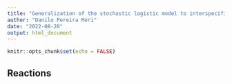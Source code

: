 ```yaml
---
title: "Generalization of the stochastic logistic model to interspecific competition"
author: "Danilo Pereira Mori"
date: "2022-08-20"
output: html_document
---
```


```r
knitr::opts_chunk$set(echo = FALSE)
```

## Reactions

